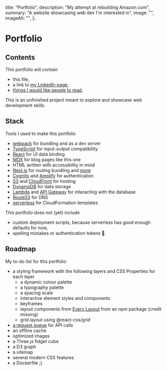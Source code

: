 
  title: "Portfolio",
  description: "My attempt at rebuilding Amazon.com",
  summary: "A website showcasing web dev I'm interested in",
  image: "",
  imageAlt: "",
};

# Portfolio

## Contents

This portfolio will contain

*   this file,
*   a link to [my LinkedIn page](https://www.linkedin.com/in/aleksander-sobieraj/),
*   [things I would like people to read](/blog).

This is an unfinished project meant to explore and showcase web development skills.

## Stack

Tools I used to make this portfolio

*   [webpack](https://webpack.js.org/) for bundling and as a dev server
*   [TypeScript](https://www.typescriptlang.org/) for input-output compatibility
*   [React](https://reactjs.org/) for UI data binding
*   [MDX](https://mdxjs.com/) for blog pages like this one
*   HTML written with accessibility in mind
*   [Next.js](https://nextjs.org/) for routing bundling and [more](/blog/server)
*   [Cognito](https://aws.amazon.com/cognito/) and [Amplify](https://aws.amazon.com/amplify/) for authentication
*   [S3](https://aws.amazon.com/s3/) and [CloudFront](https://aws.amazon.com/cloudfront/) for hosting
*   [DynamoDB](https://aws.amazon.com/dynamodb/) for data storage
*   [Lambda](https://aws.amazon.com/lambda/) and [API Gateway](https://aws.amazon.com/api-gateway/) for interacting with the database
*   [Route53](https://aws.amazon.com/route53/) for DNS
*   [serverless](https://www.serverless.com/) for CloudFormation templates

This portfolio does not (yet) include

*   custom deployment scripts, because serverless has good enough defaults for now,
*   spelling mistakes or authentication tokens 🤞.

## Roadmap

My to-do list for this portfolio

*   a styling framework with the following layers and CSS Properties for each layer
    *    a dynamic colour palette
    *    a typography palette
    *    a spacing scale
    *    interactive element styles and components
    *    keyframes
    *    layout components from [Every Layout](https://every-layout.dev/) from an npm package (credit missing)
    *    grid layout using @react-css/grid
*   [a request queue](https://developers.google.com/web/tools/workbox/modules/workbox-background-sync) for API calls
*   an offline cache
*   optimized images
*   a Three.js fidget cube
*   a D3 graph
*   a sitemap
*   several modern CSS features
*   a Dockerfile ;)

